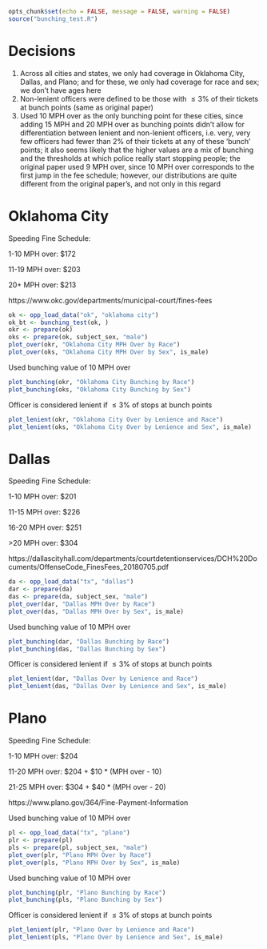 ```r
opts_chunk$set(echo = FALSE, message = FALSE, warning = FALSE)
source("bunching_test.R")
```

# Decisions

1. Across all cities and states, we only had coverage in Oklahoma City, Dallas,
and Plano; and for these, we only had coverage for race and sex; we don't have
ages here
2. Non-lenient officers were defined to be those with $\le 3\%$ of their
tickets at bunch points (same as original paper)
3. Used 10 MPH over as the only bunching point for these cities, since adding
15 MPH and 20 MPH over as bunching points didn't allow for differentiation
between lenient and non-lenient officers, i.e. very, very few officers had
fewer than 2% of their tickets at any of these 'bunch' points; it also seems
likely that the higher values are a mix of bunching and the thresholds at which
police really start stopping people; the original paper used 9 MPH over, since
10 MPH over corresponds to the first jump in the fee schedule; however, our
distributions are quite different from the original paper's, and not only in
this regard

\newpage

# Oklahoma City

Speeding Fine Schedule: 

1-10 MPH over: \$172 

11-19 MPH over: \$203 

20+ MPH over: \$213 

https://www.okc.gov/departments/municipal-court/fines-fees 

```r
ok <- opp_load_data("ok", "oklahoma city")
ok_bt <- bunching_test(ok, )
okr <- prepare(ok)
oks <- prepare(ok, subject_sex, "male")
plot_over(okr, "Oklahoma City MPH Over by Race")
plot_over(oks, "Oklahoma City MPH Over by Sex", is_male)
```

\newpage

Used bunching value of 10 MPH over 

```r
plot_bunching(okr, "Oklahoma City Bunching by Race")
plot_bunching(oks, "Oklahoma City Bunching by Sex")
```

\newpage

Officer is considered lenient if $\le 3\%$ of stops at bunch points

```r
plot_lenient(okr, "Oklahoma City Over by Lenience and Race")
plot_lenient(oks, "Oklahoma City Over by Lenience and Sex", is_male)
```
\newpage

# Dallas

Speeding Fine Schedule: 

1-10 MPH over: \$201 

11-15 MPH over: \$226 

16-20 MPH over: \$251 

\>20 MPH over: \$304 

https://dallascityhall.com/departments/courtdetentionservices/DCH%20Documents/OffenseCode_FinesFees_20180705.pdf 

```r
da <- opp_load_data("tx", "dallas")
dar <- prepare(da)
das <- prepare(da, subject_sex, "male")
plot_over(dar, "Dallas MPH Over by Race")
plot_over(das, "Dallas MPH Over by Sex", is_male)
```

\newpage

Used bunching value of 10 MPH over 

```r
plot_bunching(dar, "Dallas Bunching by Race")
plot_bunching(das, "Dallas Bunching by Sex")
```

\newpage

Officer is considered lenient if $\le 3\%$ of stops at bunch points

```r
plot_lenient(dar, "Dallas Over by Lenience and Race")
plot_lenient(das, "Dallas Over by Lenience and Sex", is_male)
```

\newpage

# Plano

Speeding Fine Schedule: 

1-10 MPH over: \$204 

11-20 MPH over: \$204 + \$10 * (MPH over - 10) 

21-25 MPH over: \$304 + \$40 * (MPH over - 20) 

https://www.plano.gov/364/Fine-Payment-Information 

Used bunching value of 10 MPH over 

```r
pl <- opp_load_data("tx", "plano")
plr <- prepare(pl)
pls <- prepare(pl, subject_sex, "male")
plot_over(plr, "Plano MPH Over by Race")
plot_over(pls, "Plano MPH Over by Sex", is_male)
```

\newpage

Used bunching value of 10 MPH over 

```r
plot_bunching(plr, "Plano Bunching by Race")
plot_bunching(pls, "Plano Bunching by Sex")
```

\newpage

Officer is considered lenient if $\le 3\%$ of stops at bunch points

```r
plot_lenient(plr, "Plano Over by Lenience and Race")
plot_lenient(pls, "Plano Over by Lenience and Sex", is_male)
```
